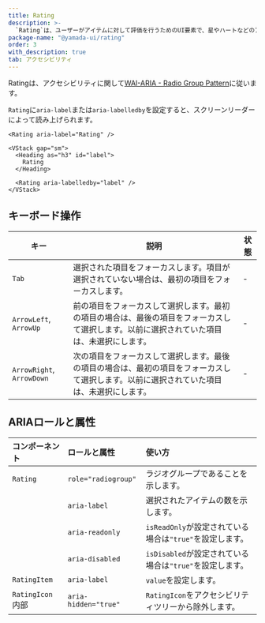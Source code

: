 ```yaml
---
title: Rating
description: >-
  `Rating`は、ユーザーがアイテムに対して評価を行うためのUI要素で、星やハートなどのアイコンで提供され、ユーザーが選択した評価を視覚的に表示するコンポーネントです。
package-name: "@yamada-ui/rating"
order: 3
with_description: true
tab: アクセシビリティ
---
```


Ratingは、アクセシビリティに関して[WAI-ARIA - Radio Group Pattern](https://www.w3.org/WAI/ARIA/apg/patterns/radio/examples/radio-rating/)に従います。

`Rating`に`aria-label`または`aria-labelledby`を設定すると、スクリーンリーダーによって読み上げられます。

```tsx live=false
<Rating aria-label="Rating" />
```

```tsx live=false
<VStack gap="sm">
  <Heading as="h3" id="label">
    Rating
  </Heading>

  <Rating aria-labelledby="label" />
</VStack>
```

## キーボード操作

| キー                      | 説明                                                                                                                                          | 状態 |
| ------------------------- | --------------------------------------------------------------------------------------------------------------------------------------------- | ---- |
| `Tab`                     | 選択された項目をフォーカスします。項目が選択されていない場合は、最初の項目をフォーカスします。                                                | -    |
| `ArrowLeft`, `ArrowUp`    | 前の項目をフォーカスして選択します。最初の項目の場合は、最後の項目をフォーカスして選択します。以前に選択されていた項目は、未選択にします。    | -    |
| `ArrowRight`, `ArrowDown` | 次の項目をフォーカスして選択します。最後の項目の場合は、最初の項目をフォーカスして選択します。以前に選択されていた項目は、未選択にします。 　 | -    |

## ARIAロールと属性

| コンポーネント               | ロールと属性         | 使い方                                                   |
| :--------------------------- | :------------------- | :------------------------------------------------------- |
| `Rating`                     | `role="radiogroup"`  | ラジオグループであることを示します。                     |
|                              | `aria-label`         | 選択されたアイテムの数を示します。                       |
|                              | `aria-readonly`      | `isReadOnly`が設定されている場合は`"true"`を設定します。 |
|                              | `aria-disabled`      | `isDisabled`が設定されている場合は`"true"`を設定します。 |
| `RatingItem`                 | `aria-label`         | `value`を設定します。                                    |
| `RatingIcon` <Tag>内部</Tag> | `aria-hidden="true"` | `RatingIcon`をアクセシビリティツリーから除外します。     |
